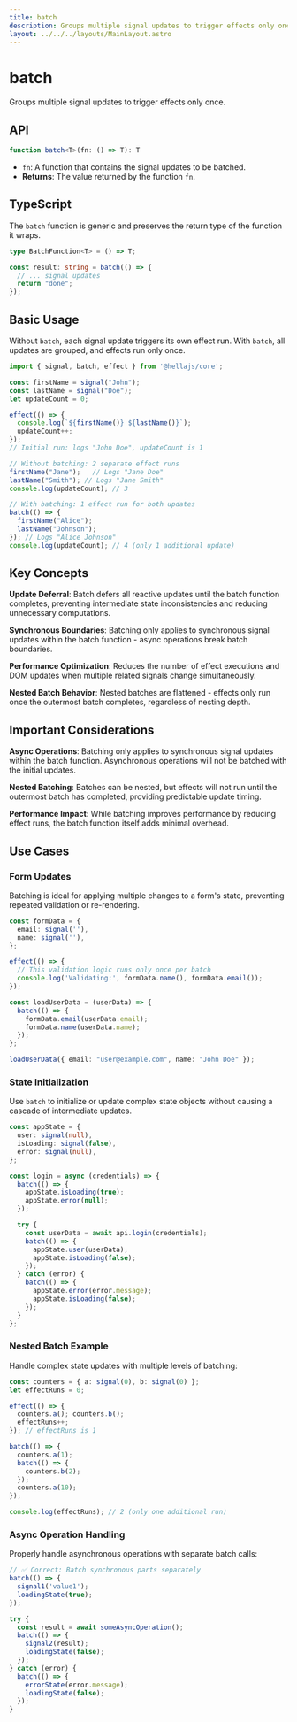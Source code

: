 ```yaml
---
title: batch
description: Groups multiple signal updates to trigger effects only once.
layout: ../../../layouts/MainLayout.astro
---
```


# batch

Groups multiple signal updates to trigger effects only once.

## API

```typescript
function batch<T>(fn: () => T): T
```

- `fn`: A function that contains the signal updates to be batched.
- **Returns**: The value returned by the function `fn`.

## TypeScript

The `batch` function is generic and preserves the return type of the function it wraps.

```typescript
type BatchFunction<T> = () => T;

const result: string = batch(() => {
  // ... signal updates
  return "done";
});
```

## Basic Usage

Without `batch`, each signal update triggers its own effect run. With `batch`, all updates are grouped, and effects run only once.

```typescript
import { signal, batch, effect } from '@hellajs/core';

const firstName = signal("John");
const lastName = signal("Doe");
let updateCount = 0;

effect(() => {
  console.log(`${firstName()} ${lastName()}`);
  updateCount++;
});
// Initial run: logs "John Doe", updateCount is 1

// Without batching: 2 separate effect runs
firstName("Jane");   // Logs "Jane Doe"
lastName("Smith"); // Logs "Jane Smith"
console.log(updateCount); // 3

// With batching: 1 effect run for both updates
batch(() => {
  firstName("Alice");
  lastName("Johnson");
}); // Logs "Alice Johnson"
console.log(updateCount); // 4 (only 1 additional update)
```

## Key Concepts

**Update Deferral**: Batch defers all reactive updates until the batch function completes, preventing intermediate state inconsistencies and reducing unnecessary computations.

**Synchronous Boundaries**: Batching only applies to synchronous signal updates within the batch function - async operations break batch boundaries.

**Performance Optimization**: Reduces the number of effect executions and DOM updates when multiple related signals change simultaneously.

**Nested Batch Behavior**: Nested batches are flattened - effects only run once the outermost batch completes, regardless of nesting depth.

## Important Considerations

**Async Operations**: Batching only applies to synchronous signal updates within the batch function. Asynchronous operations will not be batched with the initial updates.

**Nested Batching**: Batches can be nested, but effects will not run until the outermost batch has completed, providing predictable update timing.

**Performance Impact**: While batching improves performance by reducing effect runs, the batch function itself adds minimal overhead.

## Use Cases

### Form Updates
Batching is ideal for applying multiple changes to a form's state, preventing repeated validation or re-rendering.

```typescript
const formData = {
  email: signal(''),
  name: signal(''),
};

effect(() => {
  // This validation logic runs only once per batch
  console.log('Validating:', formData.name(), formData.email());
});

const loadUserData = (userData) => {
  batch(() => {
    formData.email(userData.email);
    formData.name(userData.name);
  });
};

loadUserData({ email: "user@example.com", name: "John Doe" });
```

### State Initialization
Use `batch` to initialize or update complex state objects without causing a cascade of intermediate updates.

```typescript
const appState = {
  user: signal(null),
  isLoading: signal(false),
  error: signal(null),
};

const login = async (credentials) => {
  batch(() => {
    appState.isLoading(true);
    appState.error(null);
  });

  try {
    const userData = await api.login(credentials);
    batch(() => {
      appState.user(userData);
      appState.isLoading(false);
    });
  } catch (error) {
    batch(() => {
      appState.error(error.message);
      appState.isLoading(false);
    });
  }
};
```

### Nested Batch Example
Handle complex state updates with multiple levels of batching:

```typescript
const counters = { a: signal(0), b: signal(0) };
let effectRuns = 0;

effect(() => {
  counters.a(); counters.b();
  effectRuns++;
}); // effectRuns is 1

batch(() => {
  counters.a(1);
  batch(() => {
    counters.b(2);
  });
  counters.a(10);
});

console.log(effectRuns); // 2 (only one additional run)
```

### Async Operation Handling
Properly handle asynchronous operations with separate batch calls:

```typescript
// ✅ Correct: Batch synchronous parts separately
batch(() => {
  signal1('value1');
  loadingState(true);
});

try {
  const result = await someAsyncOperation();
  batch(() => {
    signal2(result);
    loadingState(false);
  });
} catch (error) {
  batch(() => {
    errorState(error.message);
    loadingState(false);
  });
}
```
